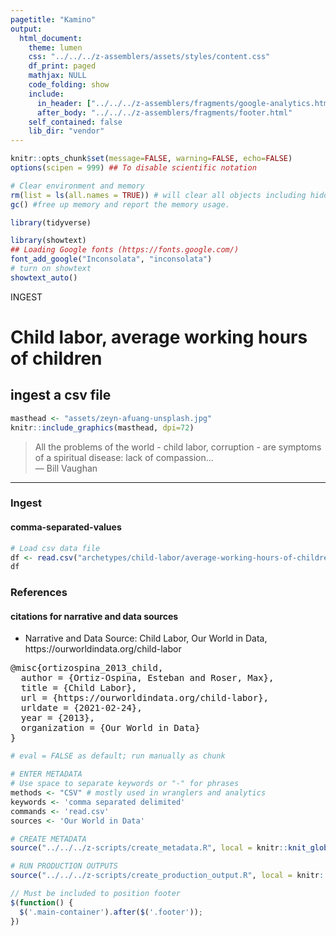 ```yaml
---
pagetitle: "Kamino"
output: 
  html_document:
    theme: lumen
    css: "../../../z-assemblers/assets/styles/content.css"
    df_print: paged
    mathjax: NULL
    code_folding: show
    include:
      in_header: ["../../../z-assemblers/fragments/google-analytics.html", "../../../z-assemblers/fragments/header.html"]
      after_body: "../../../z-assemblers/fragments/footer.html"
    self_contained: false
    lib_dir: "vendor"
---
```


```r

knitr::opts_chunk$set(message=FALSE, warning=FALSE, echo=FALSE)
options(scipen = 999) ## To disable scientific notation

# Clear environment and memory
rm(list = ls(all.names = TRUE)) # will clear all objects including hidden objects.
gc() #free up memory and report the memory usage.

library(tidyverse)

library(showtext)
## Loading Google fonts (https://fonts.google.com/)
font_add_google("Inconsolata", "inconsolata")
# turn on showtext
showtext_auto()

```

<div class="activity">
INGEST  
</div>

# Child labor, average working hours of children
## ingest a csv file

```r

masthead <- "assets/zeyn-afuang-unsplash.jpg"
knitr::include_graphics(masthead, dpi=72)

```

> All the problems of the world - child labor, corruption - are symptoms of a spiritual disease: lack of compassion...\
--- Bill Vaughan\

***

### Ingest
#### comma-separated-values

```r

# Load csv data file
df <- read.csv("archetypes/child-labor/average-working-hours-of-children.csv", header = TRUE, stringsAsFactors = FALSE)
df

```


### References
#### citations for narrative and data sources

* Narrative and Data Source: Child Labor, Our World in Data, https://ourworldindata.org/child-labor

<pre>
@misc{ortizospina_2013_child,
  author = {Ortiz-Ospina, Esteban and Roser, Max},
  title = {Child Labor},
  url = {https://ourworldindata.org/child-labor},
  urldate = {2021-02-24},
  year = {2013},
  organization = {Our World in Data}
}
</pre>


```r

# eval = FALSE as default; run manually as chunk

# ENTER METADATA
# Use space to separate keywords or "-" for phrases
methods <- "CSV" # mostly used in wranglers and analytics
keywords <- 'comma separated delimited'
commands <- 'read.csv'
sources <- 'Our World in Data'

# CREATE METADATA
source("../../../z-scripts/create_metadata.R", local = knitr::knit_global())

# RUN PRODUCTION OUTPUTS
source("../../../z-scripts/create_production_output.R", local = knitr::knit_global())


```


```js

// Must be included to position footer
$(function() {
  $('.main-container').after($('.footer'));
})

```

